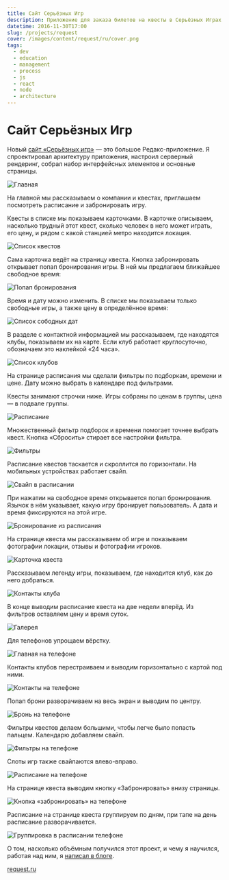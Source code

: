 ```yaml
---
title: Сайт Серьёзных Игр
description: Приложение для заказа билетов на квесты в Серьёзных Играх.
datetime: 2016-11-30T17:00
slug: /projects/request
cover: /images/content/request/ru/cover.png
tags:
  - dev
  - education
  - management
  - process
  - js
  - react
  - node
  - architecture
---
```


# Сайт Серьёзных Игр

Новый [сайт «Серьёзных игр»](https://request.ru) — это большое Редакс-приложение. Я спроектировал архитектуру приложения, настроил серверный рендеринг, собрал набор интерфейсных элементов и основные страницы.

![Главная](/images/content/request/ru/1-min.jpg)

На главной мы рассказываем о компании и квестах, приглашаем посмотреть расписание и забронировать игру.

Квесты в списке мы показываем карточками. В карточке описываем, насколько трудный этот квест, сколько человек в него может играть, его цену, и рядом с какой станцией метро находится локация.

![Список квестов](/images/content/request/ru/2-min.jpg)

Сама карточка ведёт на страницу квеста. Кнопка забронировать открывает попап бронирования игры. В ней мы предлагаем ближайшее свободное время:

![Попап бронирования](/images/content/request/ru/3-min.jpg)

Время и дату можно изменить. В списке мы показываем только свободные игры, а также цену в определённое время:

![Список сободных дат](/images/content/request/ru/4-min.jpg)

В разделе с контактной информацией мы рассказываем, где находятся клубы, показываем их на карте. Если клуб работает круглосуточно, обозначаем это наклейкой «24 часа».

![Список клубов](/images/content/request/ru/5-min.jpg)

На странице расписания мы сделали фильтры по подборкам, времени и цене. Дату можно выбрать в календаре под фильтрами.

Квесты занимают строчки ниже. Игры собраны по ценам в группы, цена — в подвале группы.

![Расписание](/images/content/request/ru/6-min.jpg)

Множественный фильтр подборок и времени помогает точнее выбрать квест. Кнопка «Сбросить» стирает все настройки фильтра.

![Фильтры](/images/content/request/ru/7-min.jpg)

Расписание квестов таскается и скроллится по горизонтали. На мобильных устройствах работает свайп.

![Свайп в расписании](/images/content/request/ru/8-min.jpg)

При нажатии на свободное время открывается попап бронирования. Язычок в нём указывает, какую игру бронирует пользователь. А дата и время фиксируются на этой игре.

![Бронирование из расписания](/images/content/request/ru/9-min.jpg)

На странице квеста мы рассказываем об игре и показываем фотографии локации, отзывы и фотографии игроков.

![Карточка квеста](/images/content/request/ru/10-min.jpg)

Рассказываем легенду игры, показываем, где находится клуб, как до него добраться.

![Контакты клуба](/images/content/request/ru/11-min.jpg)

В конце выводим расписание квеста на две недели вперёд. Из фильтров оставляем цену и время суток.

![Галерея](/images/content/request/ru/12-min.jpg)

Для телефонов упрощаем вёрстку.

![Главная на телефоне](/images/content/request/ru/phone-1-min.jpg?limited)

Контакты клубов перестраиваем и выводим горизонтально с картой под ними.

![Контакты на телефоне](/images/content/request/ru/phone-2-min.jpg?limited)

Попап брони разворачиваем на весь экран и выводим по центру.

![Бронь на телефоне](/images/content/request/ru/phone-3-min.jpg?limited)

Фильтры квестов делаем большими, чтобы легче было попасть пальцем. Календарю добавляем свайп.

![Фильтры на телефоне](/images/content/request/ru/phone-4-min.jpg?limited)

Слоты игр также свайпаются влево-вправо.

![Расписание на телефоне](/images/content/request/ru/phone-5-min.jpg?limited)

На странице квеста выводим кнопку «Забронировать» внизу страницы.

![Кнопка «забронировать» на телефоне](/images/content/request/ru/phone-6-min.jpg?limited)

Расписание на странице квеста группируем по дням, при тапе на день расписание разворачивается.

![Группировка в расписании телефоне](/images/content/request/ru/phone-7-min.jpg?limited)

О том, насколько объёмным получился этот проект, и чему я научился, работая над ним, я [написал в блоге](/blog/about-new-request-site).

[request.ru](https://request.ru)
